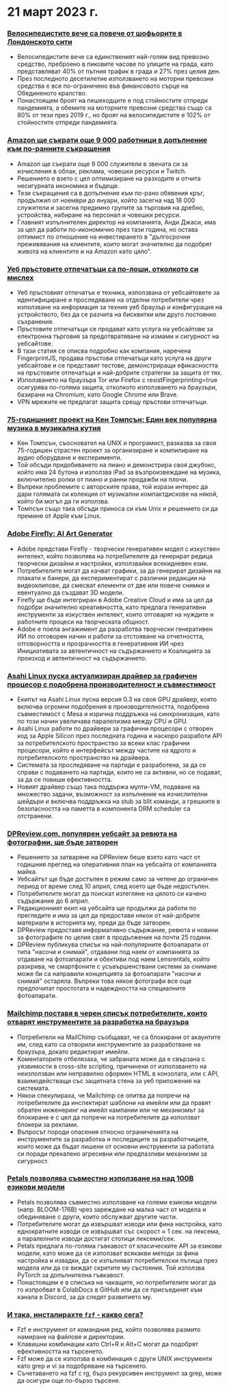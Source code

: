 

<CallToAction />

<Steps>

# 21 март 2023 г.

### [Велосипедистите вече са повече от шофьорите в Лондонското сити](https://www.forbes.com/sites/carltonreid/2023/03/01/cyclists-now-outnumber-motorists-in-city-of-london/?ref=hackernewsgpt.com)

- Велосипедистите вече са единственият най-голям вид превозно средство, преброено в пиковите часове по улиците на града, като представляват 40% от пътния трафик в града и 27% през целия ден.
- През последното десетилетие използването на моторни превозни средства е все по-ограничено във финансовото сърце на Обединеното кралство.
- Понастоящем броят на пешеходците е под стойностите отпреди пандемията, а обемите на моторните превозни средства също са 80% от тези през 2019 г., но броят на велосипедистите е 102% от стойностите отпреди пандемията.

### [Amazon ще съкрати още 9 000 работници в допълнение към по-ранните съкращения](https://www.cnbc.com/2023/03/20/amazon-layoffs-company-to-cut-off-9000-more-workers.html?ref=hackernewsgpt.com)

- Amazon ще съкрати още 9 000 служители в звената си за изчисления в облак, реклама, човешки ресурси и Twitch.
- Решението е взето с цел оптимизиране на разходите и отчита несигурната икономика и бъдеще.
- Тези съкращения са в допълнение към по-рано обявения кръг, продължил от ноември до януари, който засегна над 18 000 служители и засегна предимно групите за търговия на дребно, устройства, набиране на персонал и човешки ресурси.
- Главният изпълнителен директор на компанията, Анди Джаси, има за цел да работи по-икономично през тази година, но остава оптимист по отношение на инвестирането в "дългосрочни преживявания на клиентите, които могат значително да подобрят живота на клиентите и на Amazon като цяло".

### [Уеб пръстовите отпечатъци са по-лоши, отколкото си мислех](https://www.bitestring.com/posts/2023-03-19-web-fingerprinting-is-worse-than-I-thought.html?ref=hackernewsgpt.com)

- Уеб пръстовият отпечатък е техника, използвана от уебсайтовете за идентифициране и проследяване на отделни потребители чрез използване на информация за техния уеб браузър и конфигурация на устройството, без да се разчита на бисквитки или друго постоянно съхранение.
- Пръстовите отпечатъци се продават като услуга на уебсайтове за електронна търговия за предотвратяване на измами и сигурност на уебсайтове.
- В тази статия се описва подробно как компания, наречена FingerprintJS, продава пръстови отпечатъци като услуга на други уебсайтове и се представят тестове, демонстриращи ефикасността на пръстовите отпечатъци и най-добрите стратегии за защита от тях.
- Използването на браузъра Tor или Firefox с resistFingerprinting=true осигурява по-голяма защита, отколкото използването на браузъри, базирани на Chromium, като Google Chrome или Brave.
- VPN мрежите не предлагат защита срещу пръстови отпечатъци.

### [75-годишният проект на Кен Томпсън: Един век популярна музика в музикална кутия](https://www.youtube.com/watch?v=kaandEt_pKw&ref=hackernewsgpt.com)

- Кен Томпсън, съосновател на UNIX и програмист, разказва за своя 75-годишен страстен проект за организиране и компилиране на аудио оборудване и експерименти.
- Той обсъди придобиването на пиано и демонстрира своя джубокс, който има 24 бутона и използва iPad за възпроизвеждане на музика, включително ролки от пиано и ранни продажби на плочи.
- Въпреки проблемите с авторските права, той изрази интерес да дари голямата си колекция от музикални компактдискове на някой, който би могъл да ги използва.
- Томпсън също така обсъди приноса си към Unix и решението си да премине от Apple към Linux.

### [Adobe Firefly: AI Art Generator](https://www.adobe.com/sensei/generative-ai/firefly.html?ref=hackernewsgpt.com)

- Adobe представи Firefly - творчески генеративен модел с изкуствен интелект, който позволява на потребителите да генерират редица творчески дизайни и настройки, използвайки всекидневен език.
- Потребителите могат да качват графики, за да генерират дизайни на плакати и банери, да експериментират с различни редакции на видеоклипове, да смесват елементи от две или повече снимки и евентуално да създават 3D модели.
- Firefly ще бъде интегриран в Adobe Creative Cloud и има за цел да подобри значително креативността, като предлага генеративни инструменти за изкуствен интелект, които отговарят на нуждите и работните процеси на творческата общност.
- Adobe е поела ангажимент да разработва творчески генеративен ИИ по отговорен начин и работи за отстояване на отчетността, отговорността и прозрачността в генеративния ИИ чрез Инициативата за автентичност на съдържанието и Коалицията за произход и автентичност на съдържанието.

### [Asahi Linux пуска актуализиран драйвер за графичен процесор с подобрена производителност и съвместимост](https://asahilinux.org/2023/03/road-to-vulkan/?ref=hackernewsgpt.com)

- Екипът на Asahi Linux пусна версия 0.3 на своя GPU драйвер, която включва огромни подобрения в производителността, подобрена съвместимост с Mesa и изрична поддръжка на синхронизация, като по този начин увеличава паралелизма между CPU и GPU.
- Asahi Linux работи по драйвери за графични процесори с отворен код за Apple Silicon през последната година и наскоро разработи API за потребителското пространство за всеки клас графични процесори, който е интерфейсът между частите на ядрото и потребителското пространство на драйвера.
- Системата за проследяване на партиди е разработена, за да се справи с подаването на партиди, които не са активни, но се подават, за да се повиши ефективността.
- Новият драйвер също така поддържа мулти-VM, подаване на множество задачи, възможност за изпълнение на изчислителни шейдъри и включва поддръжка на stub за blit команди, а грешките в безопасността на паметта в компонента DRM scheduler са отстранени.

### [DPReview.com, популярен уебсайт за ревюта на фотографии, ще бъде затворен](https://www.dpreview.com/news/5901145460/dpreview-com-to-close?ref=hackernewsgpt.com)

- Решението за затваряне на DPReview беше взето като част от годишния преглед на оперативния план на уебсайта от компанията майка.
- Уебсайтът ще бъде достъпен в режим само за четене до ограничен период от време след 10 април, след което ще бъде недостъпен.
- Потребителите могат да поискат изтегляне на цялото си качено съдържание до 6 април.
- Редакционният екип на уебсайта ще продължи да работи по прегледите и има за цел да предостави някои от най-добрите материали в историята му, преди да бъде затворен.
- DPReview предоставя информативно съдържание, ревюта и новини за фотографите по целия свят в продължение на почти 25 години.
- DPReview публикува списък на най-популярните фотоапарати от типа "насочи и снимай", отдавани под наем от компанията за отдаване на фотоапарати и обективи под наем Lensrentals, който разкрива, че смартфоните с усъвършенствани системи за снимане може би са направили концепцията за фотоапарати "насочи и снимай" остаряла. Въпреки това някои фотографи все още предпочитат простотата и надеждността на специалните фотоапарати.

### [Mailchimp поставя в черен списък потребителите, които отварят инструментите за разработка на браузъра](http://news.ycombinator.com/item?id=35235732&ref=hackernewsgpt.com)

- Потребители на MailChimp съобщават, че са блокирани от акаунтите им, след като са отворили инструментите за разработване на браузъра, докато редактират имейли.
- Коментаторите отбелязаха, че забраната може да е свързана с уязвимости в cross-site scripting, причинени от използването на неизползван или неправилно оформен HTML в конзолата, или с API, взаимодействащи със защитната стена за уеб приложения на системата.
- Някои спекулираха, че Mailchimp се опитва да попречи на потребителите да инспектират шаблони на имейли или да правят обратен инженеринг на имейл кампании или че механизмът за блокиране е с цел да попречи на потребителите да използват блокери за реклами.
- Въпросът породи опасения относно ограниченията на инструментите за разработка и последиците за разработчиците, които може да бъдат лишени от основни инструменти за работата си поради прекалено агресивни или предпазливи механизми за сигурност.

### [Petals позволява съвместно използване на над 100B езикови модели](https://petals.ml/?ref=hackernewsgpt.com)

- Petals позволява съвместно използване на големи езикови модели (напр. BLOOM-176B) чрез зареждане на малка част от модела и обединяване с други, които обслужват другите части.
- Потребителите могат да извършват изводи или фина настройка, като еднократните изводи се извършват със скорост ≈ 1 сек. на лексема, а паралелните изводи достигат стотици лексеми/сек.
- Petals предлага по-голяма гъвкавост от класическите API за езикови модели, като може да се използват всякакви методи за фина настройка и извадки, да се изпълняват потребителски пътища през модела или да се виждат скритите му състояния. Той използва PyTorch за допълнителна гъвкавост.
- Понастоящем е в списъка на чакащите, но потребителите могат да го изпробват в ColabDocs в GitHub или да се присъединят към канала в Discord, за да следят развитието му.

### [И така, инсталирахте `fzf` - какво сега?](https://andrew-quinn.me/fzf/?ref=hackernewsgpt.com)

- Fzf е инструмент от командния ред, който позволява размито намиране на файлове и директории.
- Клавишни комбинации като Ctrl+R и Alt+C могат да подобрят ефективността на търсенето.
- Fzf може да се използва в комбинация с други UNIX инструменти като grep и vi за подобряване на търсенето.
- Съчетаването на fzf с rg, бърз рекурсивен инструмент за grep, може да осигури още по-бързо търсене.

</Steps>
